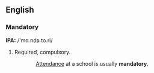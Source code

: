 ==English==
===Mandatory===
'''IPA:''' /'mɑ.ndə.to.ri/
#Required, compulsory.
::[[Attendance]] at a school is usually '''mandatory'''.